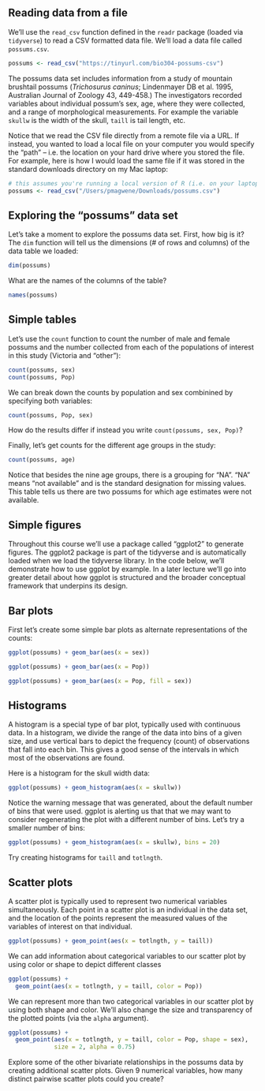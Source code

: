 

## Reading data from a file

We'll use the `read_csv` function defined in the `readr` package (loaded via `tidyverse`) to read a CSV formatted data file.  We'll load a data file called `possums.csv`.

```r
possums <- read_csv("https://tinyurl.com/bio304-possums-csv")
```

The possums data set includes information from a study of mountain brushtail possums (*Trichosurus caninus*; Lindenmayer DB et al. 1995, Australian Journal of Zoology 43, 449-458.)  The investigators recorded variables about individual possum's sex, age, where they were collected, and a range of morphological measurements. For example the variable `skullw` is the width of the skull, `taill` is tail length, etc.  

Notice that we read the CSV file directly from a remote file via a URL.  If instead, you wanted to load a local file on your computer you would specify the "path" -- i.e. the location on your hard drive where you stored the file.  For example, here is how I would load the same file if it was stored in the standard downloads directory on my Mac laptop:

```r
# this assumes you're running a local version of R (i.e. on your laptop)
possums <- read_csv("/Users/pmagwene/Downloads/possums.csv")
```


## Exploring the "possums" data set

Let's take a moment to explore the possums data set.  First, how big is it? The `dim` function will tell us the dimensions (# of rows and columns) of the data table we loaded:

```r
dim(possums)
```

What are the names of the columns of the table?

```r
names(possums)
```

## Simple tables

Let's use the `count` function to count the number of male and female possums and the number collected from each of the populations of interest in this study (Victoria and "other"):

```r
count(possums, sex)
count(possums, Pop)
```

We can break down the counts by population and sex combinined by specifying both variables:

```r
count(possums, Pop, sex)
```
How do the results differ if  instead you write `count(possums, sex, Pop)`?

Finally, let's get counts for the different age groups in the study:

```r
count(possums, age)
```

Notice that besides the nine age groups, there is a grouping for "NA". "NA" means "not available" and is the standard designation for missing values.  This table tells us there are two possums for which age estimates were not available.


## Simple figures

Throughout this course we'll use a package called "ggplot2" to generate figures.  The ggplot2 package is part of the tidyverse and is automatically loaded when we load the tidyverse library.  In the code below, we'll demonstrate how to use ggplot by example.  In a later lecture we'll go into greater detail about how ggplot is structured and the broader conceptual framework that underpins its design.

## Bar plots

First let's create some simple bar plots as alternate representations of the counts:

```r
ggplot(possums) + geom_bar(aes(x = sex))
```

```r
ggplot(possums) + geom_bar(aes(x = Pop))
```

```r
ggplot(possums) + geom_bar(aes(x = Pop, fill = sex))
```


## Histograms

A histogram is a special type of bar plot, typically used with continuous data.  In a histogram, we divide the range of the data into bins of a given size, and use vertical bars to depict the frequency (count) of observations that fall into each bin.  This gives a good sense of the intervals in which most of the observations are found.

Here is a histogram for the skull width data:

```r
ggplot(possums) + geom_histogram(aes(x = skullw))
```

Notice the warning message that was generated, about the default number of bins that were used.  ggplot is alerting us that that we may want to consider regenerating the plot with a different number of bins.  Let's try a smaller number of bins:

```r
ggplot(possums) + geom_histogram(aes(x = skullw), bins = 20)
```

Try creating histograms for `taill` and `totlngth`.

## Scatter plots

A scatter plot is typically used to represent two numerical variables simultaneously. Each point in a scatter plot is an individual in the data set, and the location of the points represent the measured values of the variables of interest on that individual.

```r
ggplot(possums) + geom_point(aes(x = totlngth, y = taill))
```

We can add information about categorical variables to our scatter plot by using color or shape to depict different classes


```r
ggplot(possums) + 
  geom_point(aes(x = totlngth, y = taill, color = Pop))
```


We can represent more than two categorical variables in our scatter plot by using both shape and color.  We'll also change the size and transparency of the plotted points (via the `alpha` argument).

```r
ggplot(possums) + 
  geom_point(aes(x = totlngth, y = taill, color = Pop, shape = sex),
             size = 2, alpha = 0.75)
```

Explore some of the other bivariate relationships in the possums data by creating additional scatter plots.  Given 9 numerical variables, how many distinct pairwise scatter plots could you create?
